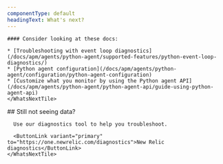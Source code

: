 ```yaml
---
componentType: default
headingText: What's next?
---
```


<InstallFeedback />

<SideBySide>
  <Side>
    <WhatsNextTile title="What's next?">

    #### Consider looking at these docs:

    * [Troubleshooting with event loop diagnostics](/docs/apm/agents/python-agent/supported-features/python-event-loop-diagnostics/)
    * [Python agent configuration](/docs/apm/agents/python-agent/configuration/python-agent-configuration)
    * [Customize what you monitor by using the Python agent API](/docs/apm/agents/python-agent/python-agent-api/guide-using-python-agent-api)
    </WhatsNextTile>
  </Side>
  <Side>
    <WhatsNextTile alignment="center">
      ## Still not seeing data?

      Use our diagnostics tool to help you troubleshoot.

      <ButtonLink variant="primary" to="https://one.newrelic.com/diagnostics">New Relic diagnostics</ButtonLink>
    </WhatsNextTile>
  </Side>
</SideBySide>